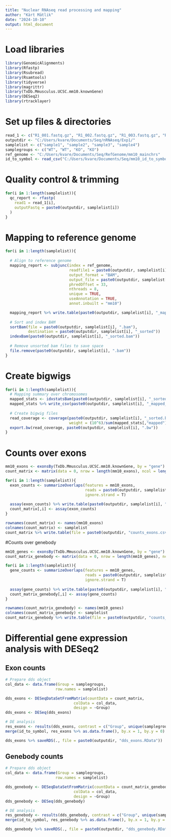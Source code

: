 ```yaml
---
title: "Nuclear RNAseq read processing and mapping"
author: "Kärt Mätlik"
date: "2024-10-10"
output: html_document
---
```


# Load libraries
```r
library(GenomicAlignments)
library(Rfastp)
library(Rsubread)
library(Rsamtools)
library(tidyverse)
library(magrittr)
library(TxDb.Mmusculus.UCSC.mm10.knownGene)
library(DESeq2)
library(rtracklayer)
```

# Set up files & directories
```r
read_1 <- c("R1_001.fastq.gz", "R1_002.fastq.gz", "R1_003.fastq.gz", "R1_004.fastq.gz")
outputdir <- "C:/Users/kvare/Documents/Seq/nRNAseq/Exp1/"
samplelist <- c("sample1", "sample2", "sample3", "sample4")
samplegroups <- c("WT", "WT", "KO", "KO")
ref_genome <- "C:/Users/kvare/Documents/Seq/RefGenome/mm10_mainchrs"
id_to_symbol <- read_csv("C:/Users/kvare/Documents/Seq/mm10_id_to_symbol.csv")
```

# Quality control & trimming
```r
for(i in 1:length(samplelist)){
  qc_report <- rfastp(
    read1 = read_1[i],
    outputFastq = paste0(outputdir, samplelist[i])
  )
}
```

# Mapping to reference genome
```r
for(i in 1:length(samplelist)){
  
  # Align to reference genome
  mapping_report <- subjunc(index = ref_genome,
                            readfile1 = paste0(outputdir, samplelist[i], "_R1.fastq.gz"),
                            output_format = "BAM",
                            output_file = paste0(outputdir, samplelist[i], ".bam"), 
                            phredOffset = 33, 
                            nthreads = 8,
                            unique = TRUE,
                            useAnnotation = TRUE,
                            annot.inbuilt = "mm10")

  mapping_report %>% write.table(paste0(outputdir, samplelist[i], "_mapping_summary.csv"))
  
  # Sort and index BAM
  sortBam(file = paste0(outputdir, samplelist[i], ".bam"), 
          destination = paste0(outputdir, samplelist[i], "_sorted"))
  indexBam(paste0(outputdir, samplelist[i], "_sorted.bam"))
  
  # Remove unsorted bam files to save space
  file.remove(paste0(outputdir, samplelist[i], ".bam"))
}
```

# Create bigwigs
```r
for(i in 1:length(samplelist)){
  # Mapping summary over chromosomes
  mapped_stats <- idxstatsBam(paste0(outputdir, samplelist[i], "_sorted.bam"))
  mapped_stats %>% write_csv(paste0(outputdir, samplelist[i], "_mapped_stats.csv"))
  
  # Create bigwig files
  read_coverage <- coverage(paste0(outputdir, samplelist[i], "_sorted.bam"),
                            weight = (10^6)/sum(mapped_stats[,"mapped"]))
  export.bw(read_coverage, paste0(outputdir, samplelist[i], ".bw"))
}
```


# Counts over exons
```r
mm10_exons <- exonsBy(TxDb.Mmusculus.UCSC.mm10.knownGene, by = "gene")
count_matrix <- matrix(data = 0, nrow = length(mm10_exons), ncol = length(samplelist))

for(i in 1:length(samplelist)){
  exon_counts <- summarizeOverlaps(features = mm10_exons,
                                   reads = paste0(outputdir, samplelist[i], "_sorted.bam"),
                                   ignore.strand = T)
  
  assay(exon_counts) %>% write.table(paste0(outputdir, samplelist[i], "_counts_exons.csv"))
  count_matrix[,i] <- assay(exon_counts)
}

rownames(count_matrix) <- names(mm10_exons)
colnames(count_matrix) <- samplelist
count_matrix %>% write.table(file = paste0(outputdir, "counts_exons.csv"))
```

#Counts over genebody
```r
mm10_genes <- exonsBy(TxDb.Mmusculus.UCSC.mm10.knownGene, by = "gene")
count_matrix_genebody <- matrix(data = 0, nrow = length(mm10_genes), ncol = length(samplelist))

for(i in 1:length(samplelist)){
  gene_counts <- summarizeOverlaps(features = mm10_genes,
                                   reads = paste0(outputdir, samplelist[i], "_sorted.bam"),
                                   ignore.strand = T)
  
  assay(gene_counts) %>% write.table(paste0(outputdir, samplelist[i], "_counts_genebody.csv"))
  count_matrix_genebody[,i] <- assay(gene_counts)
}

rownames(count_matrix_genebody) <- names(mm10_genes)
colnames(count_matrix_genebody) <- samplelist
count_matrix_genebody %>% write.table(file = paste0(outputdir, "counts_genebody.csv"))

```

# Differential gene expression analysis with DESeq2
## Exon counts
```r
# Prepare dds object
col_data <- data.frame(Group = samplegroups,
                      row.names = samplelist)

dds_exons <- DESeqDataSetFromMatrix(countData = count_matrix,
                              colData = col_data,
                              design = ~Group)
dds_exons <- DESeq(dds_exons)

# DE analysis
res_exons <- results(dds_exons, contrast = c("Group", unique(samplegroups)[2], unique(samplegroups)[1]))
merge(id_to_symbol, res_exons %>% as.data.frame(), by.x = 1, by.y = 0) %>% write.table(file = paste0(outputdir, "DE_analysis_exons.csv"))

dds_exons %>% saveRDS(., file = paste0(outputdir, "dds_exons.RData"))
```

## Genebody counts
```r
# Prepare dds object
col_data <- data.frame(Group = samplegroups,
                      row.names = samplelist)

dds_genebody <- DESeqDataSetFromMatrix(countData = count_matrix_genebody,
                              colData = col_data,
                              design = ~Group)
dds_genebody <- DESeq(dds_genebody)

# DE analysis
res_genebody <- results(dds_genebody, contrast = c("Group", unique(samplegroups)[2], unique(samplegroups)[1]))
merge(id_to_symbol, res_genebody %>% as.data.frame(), by.x = 1, by.y = 0) %>% write.table(file = paste0(outputdir, "DE_analysis_genebody.csv"))

dds_genebody %>% saveRDS(., file = paste0(outputdir, "dds_genebody.RData"))
```



